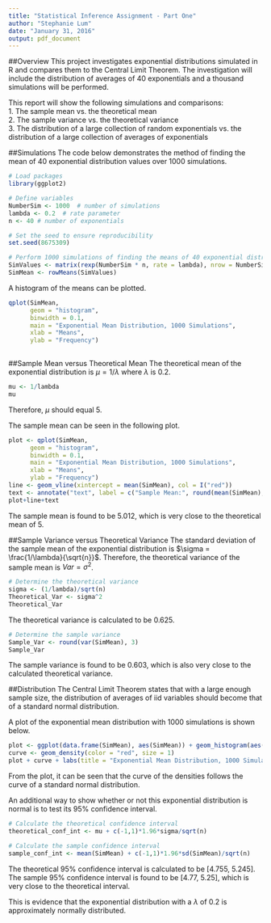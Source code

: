 ```yaml
---
title: "Statistical Inference Assignment - Part One"
author: "Stephanie Lum"
date: "January 31, 2016"
output: pdf_document
---
```


##Overview
This project investigates exponential distributions simulated in R and compares them to the Central Limit Theorem. The investigation will include the distribution of averages of 40 exponentials and a thousand simulations will be performed.  

This report will show the following simulations and comparisons:  
1. The sample mean vs. the theoretical mean  
2. The sample variance vs. the theoretical variance  
3. The distribution of a large collection of random exponentials vs. the distribution of a large collection of averages of exponentials  


##Simulations
The code below demonstrates the method of finding the mean of 40 exponential distribution values over 1000 simulations.  

```r
# Load packages
library(ggplot2)

# Define variables
NumberSim <- 1000  # number of simulations
lambda <- 0.2  # rate parameter
n <- 40 # number of exponentials

# Set the seed to ensure reproducibility
set.seed(8675309)

# Perform 1000 simulations of finding the means of 40 exponential distribution values
SimValues <- matrix(rexp(NumberSim * n, rate = lambda), nrow = NumberSim, ncol = n)
SimMean <- rowMeans(SimValues)
```

A histogram of the means can be plotted.

```r
qplot(SimMean,
      geom = "histogram",
      binwidth = 0.1,
      main = "Exponential Mean Distribution, 1000 Simulations",
      xlab = "Means",
      ylab = "Frequency")
      
```

##Sample Mean versus Theoretical Mean
The theoretical mean of the exponential distribution is $\mu = 1/\lambda$ where $\lambda$ is 0.2. 

```r
mu <- 1/lambda
mu
```

Therefore, $\mu$ should equal 5.

The sample mean can be seen in the following plot.

```r
plot <- qplot(SimMean,
      geom = "histogram",
      binwidth = 0.1,
      main = "Exponential Mean Distribution, 1000 Simulations",
      xlab = "Means",
      ylab = "Frequency")
line <- geom_vline(xintercept = mean(SimMean), col = I("red"))
text <- annotate("text", label = c("Sample Mean:", round(mean(SimMean),3)), x = 6, y = c(60,50))
plot+line+text
```

The sample mean is found to be 5.012, which is very close to the theoretical mean of 5.

##Sample Variance versus Theoretical Variance
The standard deviation of the sample mean of the exponential distribution is $\sigma = \frac{1/\lambda}{\sqrt{n}}$. Therefore, the theoretical variance of the sample mean is $Var = \sigma^2$.

```r
# Determine the theoretical variance
sigma <- (1/lambda)/sqrt(n)
Theoretical_Var <- sigma^2
Theoretical_Var
```
The theoretical variance is calculated to be 0.625.

```r
# Determine the sample variance
Sample_Var <- round(var(SimMean), 3)
Sample_Var
```
The sample variance is found to be 0.603, which is also very close to the calculated theoretical variance. 

##Distribution
The Central Limit Theorem states that with a large enough sample size, the distribution of averages of iid variables should become that of a standard normal distribution.

A plot of the exponential mean distribution with 1000 simulations is shown below.

```r
plot <- ggplot(data.frame(SimMean), aes(SimMean)) + geom_histogram(aes(y=..density..), binwidth = 0.1)
curve <- geom_density(color = "red", size = 1)
plot + curve + labs(title = "Exponential Mean Distribution, 1000 Simulations (Normalized)") + xlab("Means") + ylab("Density")
```

From the plot, it can be seen that the curve of the densities follows the curve of a standard normal distribution.

An additional way to show whether or not this exponential distribution is normal is to test its 95% confidence interval.

```r
# Calculate the theoretical confidence interval
theoretical_conf_int <- mu + c(-1,1)*1.96*sigma/sqrt(n)

# Calculate the sample confidence interval
sample_conf_int <- mean(SimMean) + c(-1,1)*1.96*sd(SimMean)/sqrt(n)
```

The theoretical 95% confidence interval is calculated to be [4.755, 5.245]. The sample 95% confidence interval is found to be [4.77, 5.25], which is very close to the theoretical interval.

This is evidence that the exponential distribution with a $\lambda$ of 0.2 is approximately normally distributed.
